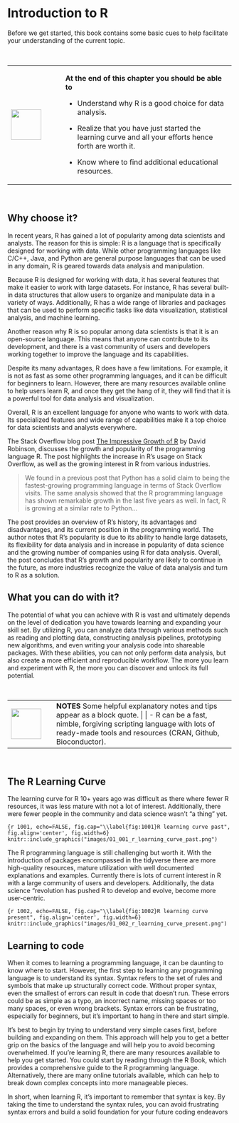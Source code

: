 # Introduction to R

Before we get started, this book contains some basic cues to help facilitate your understanding of the current topic.

\

+---------------------------------+----------------------------------------------------------------------------------------------------------+
| ![](images/03.png){height="68"} | **At the end of this chapter you should be able to**                                                     |
|                                 |                                                                                                          |
|                                 | -   Understand why R is a good choice for data analysis.                                                 |
|                                 |                                                                                                          |
|                                 | -   Realize that you have just started the learning curve and all your efforts hence forth are worth it. |
|                                 |                                                                                                          |
|                                 | -   Know where to find additional educational resources.                                                 |
+---------------------------------+----------------------------------------------------------------------------------------------------------+

\

## Why choose it? {-}

In recent years, R has gained a lot of popularity among data scientists and analysts. The reason for this is simple: R is a language that is specifically designed for working with data. While other programming languages like C/C++, Java, and Python are general purpose languages that can be used in any domain, R is geared towards data analysis and manipulation.

Because R is designed for working with data, it has several features that make it easier to work with large datasets. For instance, R has several built-in data structures that allow users to organize and manipulate data in a variety of ways. Additionally, R has a wide range of libraries and packages that can be used to perform specific tasks like data visualization, statistical analysis, and machine learning.

Another reason why R is so popular among data scientists is that it is an open-source language. This means that anyone can contribute to its development, and there is a vast community of users and developers working together to improve the language and its capabilities.

Despite its many advantages, R does have a few limitations. For example, it is not as fast as some other programming languages, and it can be difficult for beginners to learn. However, there are many resources available online to help users learn R, and once they get the hang of it, they will find that it is a powerful tool for data analysis and visualization.

Overall, R is an excellent language for anyone who wants to work with data. Its specialized features and wide range of capabilities make it a top choice for data scientists and analysts everywhere.

The Stack Overflow blog post [The Impressive Growth of R](https://stackoverflow.blog/2017/10/10/impressive-growth-r/) by David Robinson, discusses the growth and popularity of the programming language R. The post highlights the increase in R's usage on Stack Overflow, as well as the growing interest in R from various industries.

> We found in a previous post that Python has a solid claim to being the fastest-growing programming language in terms of Stack Overflow visits. The same analysis showed that the R programming language has shown remarkable growth in the last five years as well. In fact, R is growing at a similar rate to Python...

The post provides an overview of R's history, its advantages and disadvantages, and its current position in the programming world. The author notes that R's popularity is due to its ability to handle large datasets, its flexibility for data analysis and in increase in popularity of data science and the growing number of companies using R for data analysis. Overall, the post concludes that R's growth and popularity are likely to continue in the future, as more industries recognize the value of data analysis and turn to R as a solution.

## What you can do with it? {-}

The potential of what you can achieve with R is vast and ultimately depends on the level of dedication you have towards learning and expanding your skill set. By utilizing R, you can analyze data through various methods such as reading and plotting data, constructing analysis pipelines, prototyping new algorithms, and even writing your analysis code into shareable packages. With these abilities, you can not only perform data analysis, but also create a more efficient and reproducible workflow. The more you learn and experiment with R, the more you can discover and unlock its full potential.

\

+---------------------------------+---------------------------------------------------------------------------------------------------------------------------------+
| ![](images/01.png){height="68"} | **NOTES** Some helpful explanatory notes and tips appear as a block quote.                                                      |
|                                 |                                                                                                                                 |
|                                 | - R can be a fast, nimble, forgiving scripting language with lots of ready-made tools and resources (CRAN, Github, Bioconductor).|
+---------------------------------+---------------------------------------------------------------------------------------------------------------------------------+

\

## The R Learning Curve {-}

The learning curve for R 10+ years ago was difficult as there where fewer R resources, it was less mature with not a lot of interest. Additionally, there were fewer people in the community and data science wasn't "a thing" yet.

```{r 1001, echo=FALSE, fig.cap="\\label{fig:1001}R learning curve past", fig.align='center', fig.width=6}
knitr::include_graphics("images/01_001_r_learning_curve_past.png")
```

The R programming language is still challenging but worth it. With the introduction of packages encompassed in the tidyverse there are more high-quality resources, mature utilization with well documented explanations and examples. Currently there is lots of current interest in R with a large community of users and developers. Additionally, the data science "revolution has pushed R to develop and evolve, become more user-centric.

```{r 1002, echo=FALSE, fig.cap="\\label{fig:1002}R learning curve present", fig.align='center', fig.width=6}
knitr::include_graphics("images/01_002_r_learning_curve_present.png")
```

## Learning to code {-}

When it comes to learning a programming language, it can be daunting to know where to start. However, the first step to learning any programming language is to understand its syntax. Syntax refers to the set of rules and symbols that make up structurally correct code. Without proper syntax, even the smallest of errors can result in code that doesn't run. These errors could be as simple as a typo, an incorrect name, missing spaces or too many spaces, or even wrong brackets. Syntax errors can be frustrating, especially for beginners, but it's important to hang in there and start simple.

It's best to begin by trying to understand very simple cases first, before building and expanding on them. This approach will help you to get a better grip on the basics of the language and will help you to avoid becoming overwhelmed. If you're learning R, there are many resources available to help you get started. You could start by reading through the R Book, which provides a comprehensive guide to the R programming language. Alternatively, there are many online tutorials available, which can help to break down complex concepts into more manageable pieces.

In short, when learning R, it's important to remember that syntax is key. By taking the time to understand the syntax rules, you can avoid frustrating syntax errors and build a solid foundation for your future coding endeavors
